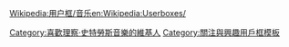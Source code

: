 {{Userbox
  |id=[[File:Strauss3.jpg|60px]]
  |id-c=blue
  |info=<span lang="zh-tw">這個用戶喜歡聽'''[[理查德·施特劳斯|-{zh-cn:理查德·施特劳斯; zh-tw:理查·史特勞斯; zh-hk:理察·史特勞斯;}-]]'''的作品。</span>
  |info-c=white
  |info-s=9
  |border-c=black
}}
<includeonly>[[Category:喜歡理察·史特勞斯音樂的維基人]]</includeonly>
<noinclude>{{Clear}}[[Wikipedia:用户框/音乐]][[Category:關注與興趣用戶框模板]][[en:Wikipedia:Userboxes/]]</noinclude>